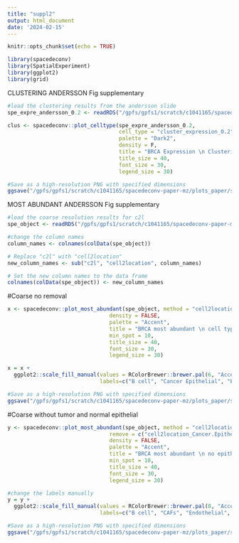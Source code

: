 ```yaml
---
title: "suppl2"
output: html_document
date: '2024-02-15'
---
```


```r
knitr::opts_chunk$set(echo = TRUE)
```

```r
library(spacedeconv)
library(SpatialExperiment)
library(ggplot2)
library(grid)
```

CLUSTERING ANDERSSON 
Fig supplementary
```r
#load the clustering results from the andersson slide
spe_expre_andersson_0.2 <- readRDS("/gpfs/gpfs1/scratch/c1041165/spacedeconv-paper-mz/spe_expre_andersson_0.2.rds")

```

```r
clus <- spacedeconv::plot_celltype(spe_expre_andersson_0.2, 
                                   cell_type = "cluster_expression_0.2",
                                   palette = "Dark2",
                                   density = F,
                                   title = "BRCA Expression \n Clustering",
                                   title_size = 40,
                                   font_size = 30,
                                   legend_size = 30)

#Save as a high-resolution PNG with specified dimensions
ggsave("/gpfs/gpfs1/scratch/c1041165/spacedeconv-paper-mz/plots_paper/suppl2/ander_clus_0.2_dark2_NEWforsuppl.png", plot = clus, dpi = 300)
```


MOST ABUNDANT ANDERSSON
Fig supplementary
```r
#load the coarse resolution results for c2l
spe_object <- readRDS("/gpfs/gpfs1/scratch/c1041165/spacedeconv-paper-mz/deconv_results_c2l_major/major_c2l_andersson.rds")

```

```r
#change the column names
column_names <- colnames(colData(spe_object))

# Replace "c2l" with "cell2location"
new_column_names <- sub("c2l", "cell2location", column_names)

# Set the new column names to the data frame
colnames(colData(spe_object)) <- new_column_names
```

#Coarse no removal
```r
x <- spacedeconv::plot_most_abundant(spe_object, method = "cell2location",
                                density = FALSE,
                                palette = "Accent",
                                title = "BRCA most abundant \n cell types",
                                min_spot = 10,
                                title_size = 40,
                                font_size = 30,
                                legend_size = 30)

x = x + 
  ggplot2::scale_fill_manual(values = RColorBrewer::brewer.pal(6, "Accent"), 
                             labels=c("B cell", "Cancer Epithelial", "Endothelial", "Normal Epithelial", "PVL", "T cells"))

#Save as a high-resolution PNG with specified dimensions
ggsave("/gpfs/gpfs1/scratch/c1041165/spacedeconv-paper-mz/plots_paper/suppl2/ander_mostabundant_NEWforsuppl.png", plot = x, dpi = 300)
```

#Coarse without tumor and normal epithelial
```r
y <- spacedeconv::plot_most_abundant(spe_object, method = "cell2location",
                                remove = c("cell2location_Cancer.Epithelial", "cell2location_Normal.Epithelial"),
                                density = FALSE,
                                palette = "Accent",
                                title = "BRCA most abundant \n no epithelial",
                                min_spot = 10,
                                title_size = 40,
                                font_size = 30,
                                legend_size = 30)

#change the labels manually
y = y + 
  ggplot2::scale_fill_manual(values = RColorBrewer::brewer.pal(8, "Accent"), 
                             labels=c("B cell", "CAFs", "Endothelial", "Myeloid", "Plasmablasts", "PVL", "T cells", "Undefined"))

#Save as a high-resolution PNG with specified dimensions
ggsave("/gpfs/gpfs1/scratch/c1041165/spacedeconv-paper-mz/plots_paper/suppl2/ander_mostabundant_noepithelial_NEWforsuppl.png", plot = y, dpi = 300)
```


